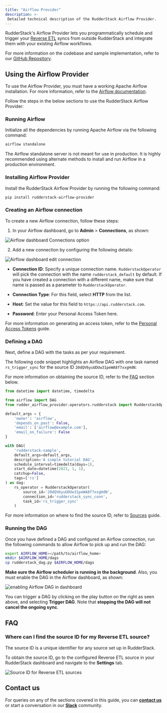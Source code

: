 ```yaml
---
title: "Airflow Provider"
description: >-
 Detailed technical description of the RudderStack Airflow Provider.
---
```


RudderStack's Airflow Provider lets you programmatically schedule and trigger your [Reverse ETL](https://rudderstack.com/docs/sources/reverse-etl/) syncs from outside RudderStack and integrate them with your existing Airflow workflows.

<div class="successBlock">

For more information on the codebase and sample implementation, refer to our <a href="https://github.com/rudderlabs/rudder-airflow-provider">GitHub Repository</a>.
</div>

## Using the Airflow Provider

<div class="infoBlock">

To use the Airflow Provider, you must have a working Apache Airflow installation. For more information, refer to the <a href="https://airflow.apache.org/docs/apache-airflow/stable/installation/index.html">Airflow documentation</a>.
</div>

 Follow the steps in the below sections to use the RudderStack Airflow Provider:

### Running Airflow

Initialize all the dependencies by running Apache Airflow via the following command:

```bash
airflow standalone
```

<div class="warningBlock">
 
The Airflow standalone server is not meant for use in production. It is highly recommended using alternate methods to install and run Airflow in a production environment.
</div>

### Installing Airflow Provider

Install the RudderStack Airflow Provider by running the following command:

```bash
pip install rudderstack-airflow-provider
```

### Creating an Airflow connection

To create a new Airflow connection, follow these steps:

1. In your Airflow dashboard, go to **Admin** > **Connections**, as shown:

<img src="../../assets/warehouse-actions-sources/airflow-provider-1.png" alt="Airflow dashboard Connections option" />

2. Add a new connection by configuring the following details:

<img src="../../assets/warehouse-actions-sources/airflow-provider-2.png" alt="Airflow dashboard edit connection" />

   - **Connection ID**: Specify a unique connection name. `RudderstackOperator` will pick the connection with the name `rudderstack_default` by default. If you have created a connection with a different name, make sure that name is passed as a parameter to `RudderstackOperator`.

   - **Connection Type**: For this field, select **HTTP** from the list.
   - **Host**: Set the value for this field to `https://api.rudderstack.com`.
   - **Password**: Enter your Personal Access Token here.

<div class="infoBlock">

For more information on generating an access token, refer to the <a href="https://rudderstack.com/docs/rudderstack-api/personal-access-tokens/">Personal Access Tokens</a> guide.
</div>

### Defining a DAG

Next, define a DAG with the tasks as per your requirement. 

The following code snippet highlights an Airflow DAG with one task named `rs_trigger_sync` for the source ID `20dQV6yuUDUw31peWA8f7xxgHdN`:

<div class="infoBlock">

For more information on obtaining the source ID, refer to the <a href="#faq">FAQ</a> section below.
</div>

```python
from datetime import datetime, timedelta

from airflow import DAG
from rudder_airflow_provider.operators.rudderstack import RudderstackOperator

default_args = {
    'owner': 'airflow',
    'depends_on_past': False,
    'email': ['airflow@example.com'],
    'email_on_failure': False
}

with DAG(
    'rudderstack-sample',
    default_args=default_args,
    description='A simple tutorial DAG',
    schedule_interval=timedelta(days=1),
    start_date=datetime(2021, 1, 1),
    catchup=False,
    tags=['rs']
) as dag:
    rs_operator = RudderstackOperator(
        source_id='20dQV6yuUDUw31peWA8f7xxgHdN',
        connection_id='rudderstack_sync_conn',
        task_id='rs_trigger_sync'
    )
```

<div class="infoBlock">

For more information on where to find the source ID, refer to <a href="https://www.rudderstack.com/docs/rudderstack-cloud/sources/">Sources</a> guide.
</div>

### Running the DAG

Once you have defined a DAG and configured an Airflow connection, run the following commands to allow Airflow to pick up and run the DAG:

```bash
export AIRFLOW_HOME=</path/to/airflow_home>
mkdir $AIRFLOW_HOME/dags
cp rudderstack_dag.py $AIRFLOW_HOME/dags
```

**Make sure the Airflow scheduler is running in the background**. Also, you must enable the DAG in the Airflow dashboard, as shown:

<img src="../../assets/warehouse-actions-sources/airflow-provider-3.png" alt="enabling Airflow DAG in dashboard" />

<div class="infoBlock">

You can trigger a DAG by clicking on the play button on the right as seen above, and selecting <strong>Trigger DAG</strong>. Note that <strong>stopping the DAG will not cancel the ongoing sync</strong>.
</div>

## FAQ

### Where can I find the source ID for my Reverse ETL source?

The source ID is a unique identifier for any source set up in RudderStack. 

To obtain the source ID, go to the configured Reverse ETL source in your RudderStack dashboard and navigate to the **Settings** tab.

<img src="../../assets/warehouse-actions-sources/source-id.png" alt="Source ID for Reverse ETL sources" />

## Contact us

For queries on any of the sections covered in this guide, you can [**contact us**](mailto:%20docs@rudderstack.com) or start a conversation in our [**Slack**](https://rudderstack.com/join-rudderstack-slack-community) community.